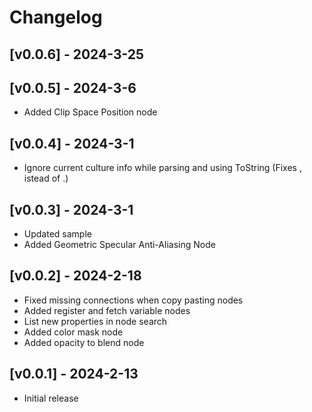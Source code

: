 # Changelog

## [v0.0.6] - 2024-3-25

## [v0.0.5] - 2024-3-6
- Added Clip Space Position node

## [v0.0.4] - 2024-3-1
- Ignore current culture info while parsing and using ToString (Fixes , istead of .)

## [v0.0.3] - 2024-3-1
- Updated sample
- Added Geometric Specular Anti-Aliasing Node

## [v0.0.2] - 2024-2-18
- Fixed missing connections when copy pasting nodes
- Added register and fetch variable nodes
- List new properties in node search
- Added color mask node
- Added opacity to blend node

## [v0.0.1] - 2024-2-13
- Initial release